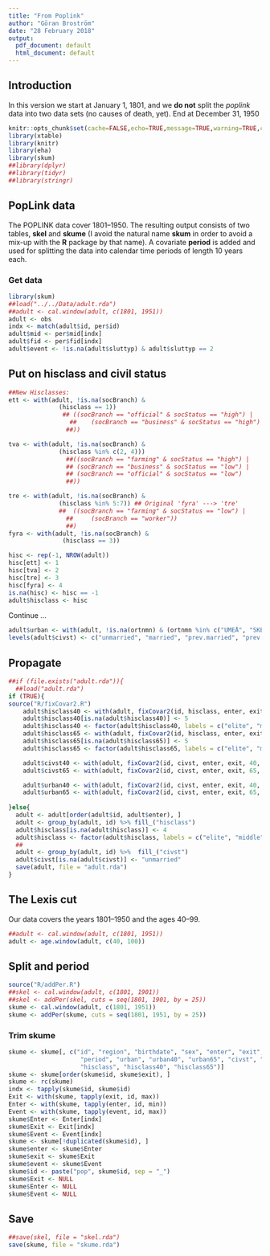 ```yaml
---
title: "From Poplink"
author: "Göran Broström"
date: "28 February 2018"
output:
  pdf_document: default
  html_document: default
---
```


## Introduction

In this version we start at January 1, 1801, and we **do not** split the *poplink* data 
into two data sets (no causes of death, yet). End at December 31, 1950 

```r
knitr::opts_chunk$set(cache=FALSE,echo=TRUE,message=TRUE,warning=TRUE,comment=NA)
library(xtable)
library(knitr)
library(eha)
library(skum)
##library(dplyr)
##library(tidyr)
##library(stringr)
```

## PopLink data

The POPLINK data cover 1801--1950. The resulting output consists of two tables,
**skel** and **skume** (I avoid the natural name **skum** in order to avoid a
mix-up with the **R** package by that name).
A covariate **period** is added and used for 
splitting the data into calendar time periods of length 10 years each.

### Get data

```r
library(skum)
##load("../../Data/adult.rda")
##adult <- cal.window(adult, c(1801, 1951))
adult <- obs
indx <- match(adult$id, per$id)
adult$mid <- per$mid[indx]
adult$fid <- per$fid[indx]
adult$event <- !is.na(adult$sluttyp) & adult$sluttyp == 2
```

## Put on hisclass and civil status

```r
##New Hisclasses:
ett <- with(adult, !is.na(socBranch) &
              (hisclass == 1))
               ## ((socBranch == "official" & socStatus == "high") |
                 ##    (socBranch == "business" & socStatus == "high")
                ##))

tva <- with(adult, !is.na(socBranch) &
              (hisclass %in% c(2, 4)))
                ##((socBranch == "farming" & socStatus == "high") |
                ## (socBranch == "business" & socStatus == "low") |
                ## (socBranch == "official" & socStatus == "low")
                ##))

tre <- with(adult, !is.na(socBranch) &
              (hisclass %in% 5:7)) ## Original 'fyra' ---> 'tre'
              ##  ((socBranch == "farming" & socStatus == "low") |
                ##     (socBranch == "worker"))
                ##)
fyra <- with(adult, !is.na(socBranch) &
               (hisclass == 3))

hisc <- rep(-1, NROW(adult))
hisc[ett] <- 1
hisc[tva] <- 2
hisc[tre] <- 3
hisc[fyra] <- 4
is.na(hisc) <- hisc == -1
adult$hisclass <- hisc
```

Continue ...

```r
adult$urban <- with(adult, !is.na(ortnmn) & (ortnmn %in% c("UMEÅ", "SKELLEFTEÅ STAD")))
levels(adult$civst) <- c("unmarried", "married", "prev.married", "prev.married", "prev.married")
```

## Propagate

```r
##if (file.exists("adult.rda")){
  ##load("adult.rda")
if (TRUE){
source("R/fixCovar2.R")  
    adult$hisclass40 <- with(adult, fixCovar2(id, hisclass, enter, exit, 40, 20))
    adult$hisclass40[is.na(adult$hisclass40)] <- 5
    adult$hisclass40 <- factor(adult$hisclass40, labels = c("elite", "middle", "worker", "farmer", "none"))
    adult$hisclass65 <- with(adult, fixCovar2(id, hisclass, enter, exit, 65, 45))
    adult$hisclass65[is.na(adult$hisclass65)] <- 5
    adult$hisclass65 <- factor(adult$hisclass65, labels = c("elite", "middle", "worker", "farmer", "none"))

    adult$civst40 <- with(adult, fixCovar2(id, civst, enter, exit, 40, 20))
    adult$civst65 <- with(adult, fixCovar2(id, civst, enter, exit, 65, 45))

    adult$urban40 <- with(adult, fixCovar2(id, civst, enter, exit, 40, 20))
    adult$urban65 <- with(adult, fixCovar2(id, civst, enter, exit, 65, 45))
    
}else{
  adult <- adult[order(adult$id, adult$enter), ]
  adult <- group_by(adult, id) %>% fill_("hisclass")
  adult$hisclass[is.na(adult$hisclass)] <- 4
  adult$hisclass <- factor(adult$hisclass, labels = c("elite", "middle", "worker", "NA"))
  ##
  adult <- group_by(adult, id) %>%  fill_("civst")
  adult$civst[is.na(adult$civst)] <- "unmarried"
  save(adult, file = "adult.rda")
}
```

## The Lexis cut

Our data covers the years 1801--1950 and the ages 40--99.

```r
##adult <- cal.window(adult, c(1801, 1951))
adult <- age.window(adult, c(40, 100))
```

## Split and period

```r
source("R/addPer.R")
##skel <- cal.window(adult, c(1801, 1901))
##skel <- addPer(skel, cuts = seq(1801, 1901, by = 25))
skume <- cal.window(adult, c(1801, 1951))
skume <- addPer(skume, cuts = seq(1801, 1951, by = 25))
```


### Trim skume

```r
skume <- skume[, c("id", "region", "birthdate", "sex", "enter", "exit", "event",
                    "period", "urban", "urban40", "urban65", "civst", "civst40", "civst65", 
                    "hisclass", "hisclass40", "hisclass65")]
skume <- skume[order(skume$id, skume$exit), ]
skume <- rc(skume)
indx <- tapply(skume$id, skume$id)
Exit <- with(skume, tapply(exit, id, max))
Enter <- with(skume, tapply(enter, id, min))
Event <- with(skume, tapply(event, id, max))
skume$Enter <- Enter[indx]
skume$Exit <- Exit[indx]
skume$Event <- Event[indx]
skume <- skume[!duplicated(skume$id), ]
skume$enter <- skume$Enter
skume$exit <- skume$Exit
skume$event <- skume$Event
skume$id <- paste("pop", skume$id, sep = "_")
skume$Exit <- NULL
skume$Enter <- NULL
skume$Event <- NULL
```


## Save

```r
##save(skel, file = "skel.rda")
save(skume, file = "skume.rda")
```

